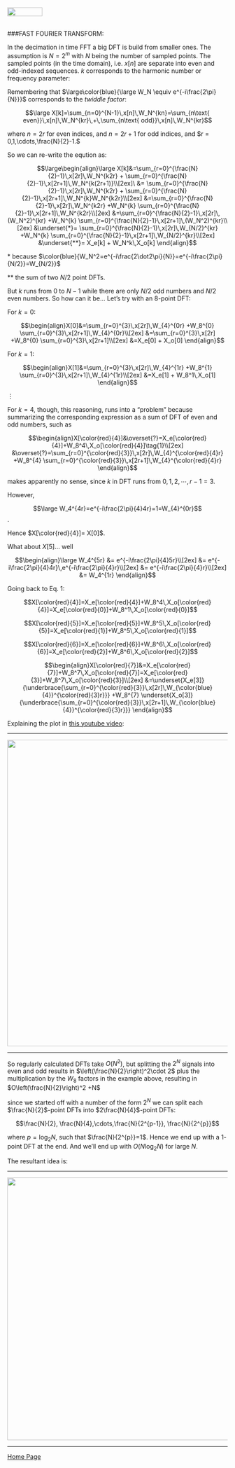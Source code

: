 <br>
<a href="http://rinterested.github.io/statistics/index.html">
<img HEIGHT="20" WIDTH="80" src="https://cloud.githubusercontent.com/assets/9312897/10556783/a27a26fa-745c-11e5-9b1a-2d5bd737387a.PNG"></a>
<br><br>

###FAST FOURIER TRANSFORM:
<br>

In the decimation in time FFT a big DFT is build from smaller ones. The assumption is $N = 2^m$ with $N$ being the number of sampled points. The sampled points (in the time domain), i.e. $x[n]$ are separate into even and odd-indexed sequences. $k$ corresponds to the harmonic number or frequency parameter:

Remembering that $\large\color{blue}{\large W_N \equiv e^{-i\frac{2\pi}{N}}}$ corresponds to the *twiddle factor*:


$$\large X[k]=\sum_{n=0}^{N-1}\,x[n]\,W_N^{kn}=\sum_{n\text{ even}}\,x[n]\,W_N^{kr}\,+\,\sum_{n\text{ odd}}\,x[n]\,W_N^{kr}$$

where $n = 2r$ for even indices, and $n = 2r +1$ for odd indices, and $r = 0,1,\cdots,\frac{N}{2}-1.$

So we can re-write the eqution as:

$$\large\begin{align}\large X[k]&=\sum_{r=0}^{\frac{N}{2}-1}\,x[2r]\,W_N^{k2r} + \sum_{r=0}^{\frac{N}{2}-1}\,x[2r+1]\,W_N^{k(2r+1)}\\[2ex]\
&= \sum_{r=0}^{\frac{N}{2}-1}\,x[2r]\,W_N^{k2r} + \sum_{r=0}^{\frac{N}{2}-1}\,x[2r+1]\,W_N^{k}W_N^{k2r}\\[2ex]
&=\sum_{r=0}^{\frac{N}{2}-1}\,x[2r]\,W_N^{k2r} +W_N^{k} \sum_{r=0}^{\frac{N}{2}-1}\,x[2r+1]\,W_N^{k2r}\\[2ex]
&=\sum_{r=0}^{\frac{N}{2}-1}\,x[2r]\,(W_N^2)^{kr} +W_N^{k} \sum_{r=0}^{\frac{N}{2}-1}\,x[2r+1]\,(W_N^2)^{kr}\\[2ex]
&\underset{*}= \sum_{r=0}^{\frac{N}{2}-1}\,x[2r]\,W_{N/2}^{kr} +W_N^{k} \sum_{r=0}^{\frac{N}{2}-1}\,x[2r+1]\,W_{N/2}^{kr}\\[2ex]
&\underset{**}= X_e[k] + W_N^k\,X_o[k]
\end{align}$$


$*$ because $\color{blue}{W_N^2=e^{-i\frac{2\dot2\pi}{N}}=e^{-i\frac{2\pi}{N/2}}=W_{N/2}}$

$**$ the sum of two $N/2$ point DFTs.

But $k$ runs from 0 to $N-1$ while there are only $N/2$ odd numbers and $N/2$ even numbers. So how can it be... Let's try with an $8$-point DFT:

For $k=0$:

$$\begin{align}X[0]&=\sum_{r=0}^{3}\,x[2r]\,W_{4}^{0r} +W_8^{0} \sum_{r=0}^{3}\,x[2r+1]\,W_{4}^{0r}\\[2ex]
&=\sum_{r=0}^{3}\,x[2r] +W_8^{0} \sum_{r=0}^{3}\,x[2r+1]\\[2ex]
&=X_e[0] + X_o[0]
\end{align}$$

For $k=1$:

$$\begin{align}X[1]&=\sum_{r=0}^{3}\,x[2r]\,W_{4}^{1r} +W_8^{1} \sum_{r=0}^{3}\,x[2r+1]\,W_{4}^{1r}\\[2ex]
&=X_e[1] + W_8^1\,X_o[1]
\end{align}$$

$\vdots$

For $k = 4$, though, this reasoning, runs into a "problem" because summarizing the corresponding expression as a sum of DFT of even and odd numbers, such as 

$$\begin{align}X[\color{red}{4}]&\overset{?}=X_e[\color{red}{4}]+W_8^4\,X_o[\color{red}{4}]\tag{1}\\[2ex]
&\overset{?}=\sum_{r=0}^{\color{red}{3}}\,x[2r]\,W_{4}^{\color{red}{4}r} +W_8^{4} \sum_{r=0}^{\color{red}{3}}\,x[2r+1]\,W_{4}^{\color{red}{4}r}
\end{align}$$

makes apparently no sense, since $k$ in DFT runs from $0,1,2,\cdots,r-1=3$. 

However,

$$\large W_4^{4r}=e^{-i\frac{2\pi}{4}4r}=1=W_{4}^{0r}$$.

Hence $X[\color{red}{4}]= X[0]$.

What about $X[5]$... well 

$$\begin{align}\large W_4^{5r}
&= e^{-i\frac{2\pi}{4}5r}\\[2ex]
&= e^{-i\frac{2\pi}{4}4r}\,e^{-i\frac{2\pi}{4}r}\\[2ex]
&= e^{-i\frac{2\pi}{4}r}\\[2ex]
&= W_4^{1r}
\end{align}$$

Going back to Eq. $1$:

$$X[\color{red}{4}]=X_e[\color{red}{4}]+W_8^4\,X_o[\color{red}{4}]=X_e[\color{red}{0}]+W_8^1\,X_o[\color{red}{0}]$$


$$X[\color{red}{5}]=X_e[\color{red}{5}]+W_8^5\,X_o[\color{red}{5}]=X_e[\color{red}{1}]+W_8^5\,X_o[\color{red}{1}]$$

$$X[\color{red}{6}]=X_e[\color{red}{6}]+W_8^6\,X_o[\color{red}{6}]=X_e[\color{red}{2}]+W_8^6\,X_o[\color{red}{2}]$$


$$\begin{align}X[\color{red}{7}]&=X_e[\color{red}{7}]+W_8^7\,X_o[\color{red}{7}]=X_e[\color{red}{3}]+W_8^7\,X_o[\color{red}{3}]\\[2ex]
&=\underset{X_e[3]}{\underbrace{\sum_{r=0}^{\color{red}{3}}\,x[2r]\,W_{\color{blue}{4}}^{\color{red}{3}r}}} +W_8^{7} \underset{X_o[3]}{\underbrace{\sum_{r=0}^{\color{red}{3}}\,x[2r+1]\,W_{\color{blue}{4}}^{\color{red}{3}r}}}
\end{align}$$

Explaining the plot in [this youtube video](https://youtu.be/EsJGuI7e_ZQ):

---


<img width =700 src ="https://cloud.githubusercontent.com/assets/9312897/24812280/6fa4f69a-1b97-11e7-9938-a8aba314c69b.png">

---

So regularly calculated DFTs take $O( N^2)$, but splitting the $2^N$ signals into even and odd results in $\left(\frac{N}{2}\right)^2\cdot 2$ plus the multiplication by the $W_8$ factors in the example above, resulting in $O\left(\frac{N}{2}\right)^2 +N$

since we started off with a number of the form $2^N$ we can split each $\frac{N}{2}$-point DFTs into $2\frac{N}{4}$-point DFTs:

$$\frac{N}{2}, \frac{N}{4},\cdots,\frac{N}{2^{p-1}}, \frac{N}{2^{p}}$$

where $p = \log_2 N$, such that $\frac{N}{2^{p}}=1$. Hence we end up with a $1$-point DFT at the end. And we'll end up with $O(N\log_2 N)$ for large $N$.

The resultant idea is:

---

<img width=600 src="https://cloud.githubusercontent.com/assets/9312897/24815310/b0baee22-1ba2-11e7-8032-4c922550641c.png">


---

<a href="http://rinterested.github.io/statistics/index.html">Home Page</a>
